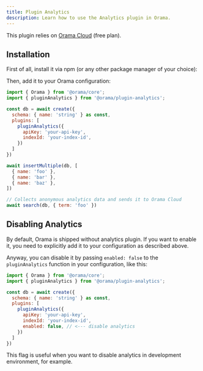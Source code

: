 ```yaml
---
title: Plugin Analytics
description: Learn how to use the Analytics plugin in Orama.
---
```



This plugin relies on [Orama Cloud](https://cloud.orama.com) (free plan).

## Installation

First of all, install it via npm (or any other package manager of your choice):

<Install pkg="@orama/plugin-analytics"/>

Then, add it to your Orama configuration:

```js
import { Orama } from '@orama/core';
import { pluginAnalytics } from '@orama/plugin-analytics';

const db = await create({
  schema: { name: 'string' } as const,
  plugins: [
    pluginAnalytics({
      apiKey: 'your-api-key',
      indexId: 'your-index-id',
    })
  ]
})

await insertMultiple(db, [
  { name: 'foo' },
  { name: 'bar' },
  { name: 'baz' },
])

// Collects anonymous analytics data and sends it to Orama Cloud
await search(db, { term: 'foo' })
```

## Disabling Analytics

By default, Orama is shipped without analytics plugin. If you want to enable it, you need to explicitly add it to your configuration as described above.

Anyway, you can disable it by passing `enabled: false` to the `pluginAnalytics` function in your configuration, like this:

```js
import { Orama } from '@orama/core';
import { pluginAnalytics } from '@orama/plugin-analytics';

const db = await create({
  schema: { name: 'string' } as const,
  plugins: [
    pluginAnalytics({
      apiKey: 'your-api-key',
      indexId: 'your-index-id',
      enabled: false, // <--- disable analytics
    })
  ]
})
```

This flag is useful when you want to disable analytics in development environment, for example.
